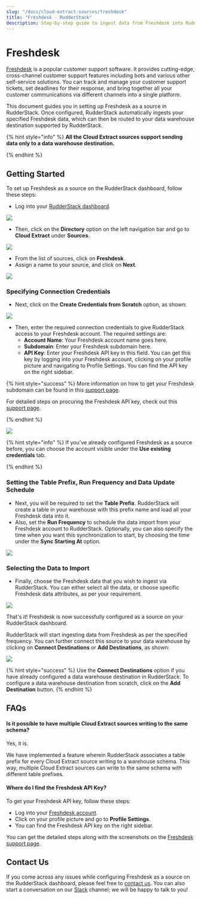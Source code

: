 ```yaml
---
slug: "/docs/cloud-extract-sources/freshdesk"
title: "Freshdesk - RudderStack"
description: Step-by-step guide to ingest data from Freshdesk into RudderStack.
---
```


# Freshdesk

[Freshdesk](https://freshdesk.com/) is a popular customer support software. It provides cutting-edge, cross-channel customer support features including bots and various other self-service solutions. You can track and manage your customer support tickets, set deadlines for their response, and bring together all your customer communications via different channels into a single platform.

This document guides you in setting up Freshdesk as a source in RudderStack. Once configured, RudderStack automatically ingests your specified Freshdesk data, which can then be routed to your data warehouse destination supported by RudderStack.

{% hint style="info" %}
**All the Cloud Extract sources support sending data only to a data warehouse destination.**

{% endhint %}

## Getting Started

To set up Freshdesk as a source on the RudderStack dashboard, follow these steps:

- Log into your [RudderStack dashboard](https://app.rudderlabs.com/signup?type=freetrial).

![](../.gitbook/assets/1%20%2815%29%20%281%29%20%281%29.png)

- Then, click on the **Directory** option on the left navigation bar and go to **Cloud Extract** under **Sources**.

![](../.gitbook/assets/2%20%2819%29.png)

- From the list of sources, click on **Freshdesk**.
- Assign a name to your source, and click on **Next**.

![](../.gitbook/assets/3%20%2816%29.png)

### Specifying Connection Credentials

- Next, click on the **Create Credentials from Scratch** option, as shown:

![](../.gitbook/assets/4%20%2816%29.png)

- Then, enter the required connection credentials to give RudderStack access to your Freshdesk account. The required settings are:
  - **Account Name**: Your Freshdesk account name goes here.
  - **Subdomain**: Enter your Freshdesk subdomain here.
  - **API Key**: Enter your Freshdesk API key in this field. You can get this key by logging into your Freshdesk account, clicking on your profile picture and navigating to Profile Settings. You can find the API key on the right sidebar.

{% hint style="success" %}
More information on how to get your Freshdesk subdomain can be found in this [support page](https://support.freshdesk.com/support/discussions/topics/314793).

For detailed steps on procuring the Freshdesk API key, check out this [support page](https://support.freshdesk.com/support/solutions/articles/215517-how-to-find-your-api-key).

{% endhint %}

![](../.gitbook/assets/5%20%2816%29.png)

{% hint style="info" %}
If you've already configured Freshdesk as a source before, you can choose the account visible under the **Use existing credentials** tab.

{% endhint %}

### Setting the Table Prefix, Run Frequency and Data Update Schedule

- Next, you will be required to set the **Table Prefix**. RudderStack will create a table in your warehouse with this prefix name and load all your Freshdesk data into it.
- Also, set the **Run Frequency** to schedule the data import from your Freshdesk account to RudderStack. Optionally, you can also specify the time when you want this synchronization to start, by choosing the time under the **Sync Starting At** option.

![](../.gitbook/assets/6%20%2815%29.png)

### Selecting the Data to Import

- Finally, choose the Freshdesk data that you wish to ingest via RudderStack. You can either select all the data, or choose specific Freshdesk data attributes, as per your requirement.

![](../.gitbook/assets/7%20%2810%29.png)

That's it! Freshdesk is now successfully configured as a source on your RudderStack dashboard.

RudderStack will start ingesting data from Freshdesk as per the specified frequency. You can further connect this source to your data warehouse by clicking on **Connect Destinations** or **Add Destinations**, as shown:

![](../.gitbook/assets/8%20%284%29.png)

{% hint style="success" %}
Use the **Connect Destinations** option if you have already configured a data
warehouse destination in RudderStack. To configure a data warehouse
destination from scratch, click on the **Add Destination** button.
{% endhint %}

## FAQs

#### Is it possible to have multiple Cloud Extract sources writing to the same schema?

Yes, it is.

We have implemented a feature wherein RudderStack associates a table prefix for every Cloud Extract source writing to a warehouse schema. This way, multiple Cloud Extract sources can write to the same schema with different table prefixes.

#### Where do I find the Freshdesk API Key?

To get your Freshdesk API key, follow these steps:

- Log into your [Freshdesk account](https://freshdesk.com/login).
- Click on your profile picture and go to **Profile Settings**.
- You can find the Freshdesk API key on the right sidebar.

You can get the detailed steps along with the screenshots on the [Freshdesk support page](https://support.freshdesk.com/support/solutions/articles/215517-how-to-find-your-api-key).

## Contact Us

If you come across any issues while configuring Freshdesk as a source on the RudderStack dashboard, please feel free to [contact us](mailto:%20docs@rudderstack.com). You can also start a conversation on our [Slack](https://resources.rudderstack.com/join-rudderstack-slack) channel; we will be happy to talk to you!
